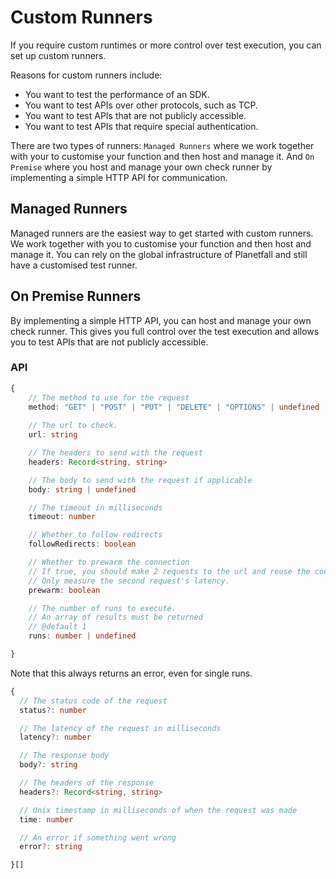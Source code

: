 
# Custom Runners

If you require custom runtimes or more control over test execution, you can set up custom runners.

Reasons for custom runners include:
- You want to test the performance of an SDK.
- You want to test APIs over other protocols, such as TCP.
- You want to test APIs that are not publicly accessible.
- You want to test APIs that require special authentication.


There are two types of runners: `Managed Runners` where we work together with your to customise your function and then host and manage it.
And `On Premise` where you host and manage your own check runner by implementing a simple HTTP API for communication.

## Managed Runners

Managed runners are the easiest way to get started with custom runners. We work together with you to customise your function and then host and manage it.
You can rely on the global infrastructure of Planetfall and still have a customised test runner.


## On Premise Runners

By implementing a simple HTTP API, you can host and manage your own check runner. This gives you full control over the test execution and allows you to test APIs that are not publicly accessible.

### API

<CodeGroup>

```ts Request
{
    // The method to use for the request
    method: "GET" | "POST" | "PUT" | "DELETE" | "OPTIONS" | undefined
  
    // The url to check.
    url: string

    // The headers to send with the request
    headers: Record<string, string>

    // The body to send with the request if applicable
    body: string | undefined

    // The timeout in milliseconds
    timeout: number

    // Whether to follow redirects
    followRedirects: boolean

    // Whether to prewarm the connection
    // If true, you should make 2 requests to the url and reuse the connection. 
    // Only measure the second request's latency.
    prewarm: boolean

    // The number of runs to execute.
    // An array of results must be returned
    // @default 1
    runs: number | undefined 

}
```


Note that this always returns an error, even for single runs.

```ts Response
{
  // The status code of the request
  status?: number

  // The latency of the request in milliseconds
  latency?: number

  // The response body
  body?: string

  // The headers of the response
  headers?: Record<string, string>

  // Unix timestamp in milliseconds of when the request was made
  time: number

  // An error if something went wrong
  error?: string

}[]
```
</CodeGroup>